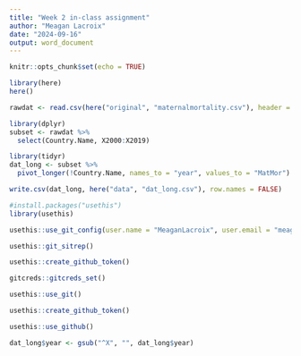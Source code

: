 ```yaml
---
title: "Week 2 in-class assignment"
author: "Meagan Lacroix"
date: "2024-09-16"
output: word_document
---
```


```r
knitr::opts_chunk$set(echo = TRUE)
```

```r
library(here)
here()
```
```r
rawdat <- read.csv(here("original", "maternalmortality.csv"), header = TRUE)
```

```r
library(dplyr)
subset <- rawdat %>%
  select(Country.Name, X2000:X2019)
```
```r

library(tidyr)
dat_long <- subset %>%
  pivot_longer(!Country.Name, names_to = "year", values_to = "MatMor")
```

```r
write.csv(dat_long, here("data", "dat_long.csv"), row.names = FALSE)
```

```r
#install.packages("usethis")
library(usethis)

usethis::use_git_config(user.name = "MeaganLacroix", user.email = "meaganlacroix@alumni.trentu.ca")

usethis::git_sitrep()
```

```r
usethis::create_github_token()
```
```r
gitcreds::gitcreds_set()
```

```r
usethis::use_git()

```
```r
usethis::create_github_token()
```

```r
usethis::use_github()
```

```r
dat_long$year <- gsub("^X", "", dat_long$year)
```


